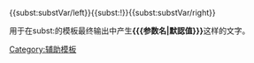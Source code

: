{{<includeonly>subst:</includeonly>substVar/left}}{{{1}}}{{<includeonly>subst:</includeonly>!}}{{{2|}}}{{<includeonly>subst:</includeonly>substVar/right}}<noinclude>

用于在subst:的模板最终输出中产生'''<nowiki>{{{参数名|默認值}}}</nowiki>'''这样的文字。
[[Category:辅助模板]]

</noinclude>